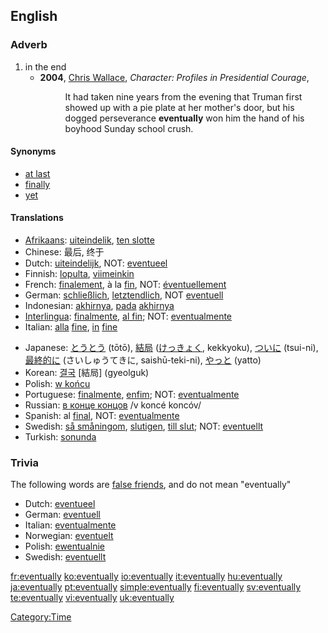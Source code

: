 ==English==

===Adverb===
{{en-adv|-}}

# in the end
#* '''2004''', [[w: Chris Wallace (journalist)|Chris Wallace]], ''Character:  Profiles in Presidential Courage'',
#*: It had taken nine years from the evening that Truman first showed up with a pie plate at her mother's door, but his dogged perseverance '''eventually''' won him the hand of his boyhood Sunday school crush.

====Synonyms====
* [[at last]]
* [[finally]]
* [[yet]]

====Translations====
{{trans-top|in the end}}
* [[Afrikaans]]: [[uiteindelik]], [[ten slotte]]
* Chinese: 最后, 终于
* Dutch: [[uiteindelijk]], NOT: [[eventueel]]
* Finnish: [[lopulta]], [[viimeinkin]]
* French: [[finalement]], à la [[fin]], NOT: [[éventuellement]]
* German: [[schließlich]], [[letztendlich]], NOT [[eventuell]]
* Indonesian: [[akhirnya]], [[pada]] [[akhirnya]]
* [[Interlingua]]: [[finalmente]], [[al fin]]; NOT: [[eventualmente]]
* Italian: [[alla]] [[fine]], [[in]] [[fine]]
{{trans-mid}}
* Japanese: [[とうとう]] (tōtō), [[結局]] ([[けっきょく]], kekkyoku), [[ついに]] (tsui-ni), [[最終的に]] (さいしゅうてきに, saishū-teki-ni), [[やっと]] (yatto)
* Korean: [[결국]] [結局] (gyeolguk)
* Polish: [[w końcu]]
* Portuguese: [[finalmente]], [[enfim]]; NOT: [[eventualmente]]
* Russian: [[в конце концов]] /v koncé koncóv/
* Spanish: al [[final]], NOT: [[eventualmente]]
* Swedish: [[så småningom]], [[slutigen]], [[till slut]]; NOT: [[eventuellt]]
* Turkish: [[sonunda]]
{{trans-bottom}}

===Trivia===
The following words are [[false friend]]s, and do not mean "eventually"
* Dutch: [[eventueel]]
* German: [[eventuell]]
* Italian: [[eventualmente]]
* Norwegian: [[eventuelt]]
* Polish: [[ewentualnie]]
* Swedish: [[eventuellt]]

[[Category:Time]]

[[fr:eventually]]
[[ko:eventually]]
[[io:eventually]]
[[it:eventually]]
[[hu:eventually]]
[[ja:eventually]]
[[pt:eventually]]
[[simple:eventually]]
[[fi:eventually]]
[[sv:eventually]]
[[te:eventually]]
[[vi:eventually]]
[[uk:eventually]]